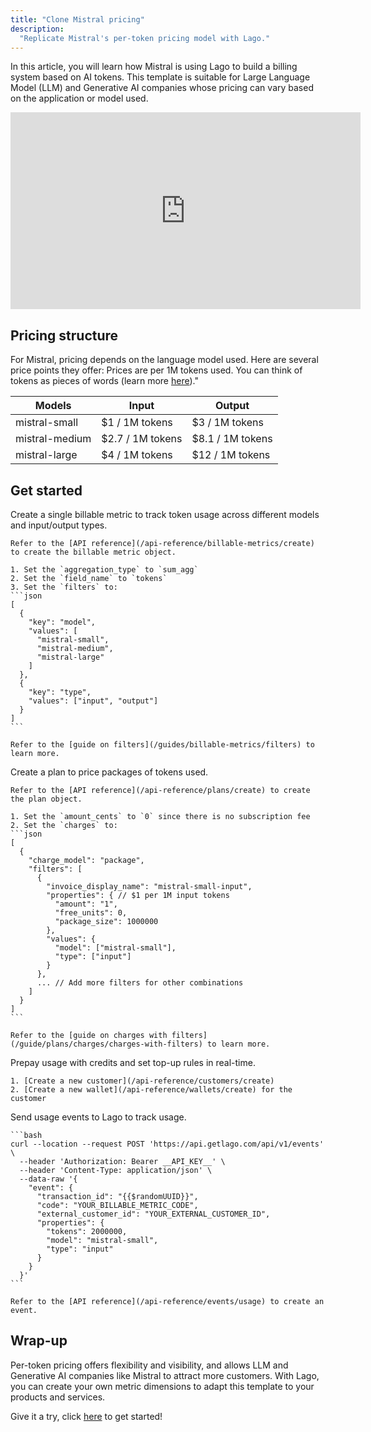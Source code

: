 ```yaml
---
title: "Clone Mistral pricing"
description:
  "Replicate Mistral's per-token pricing model with Lago."
---
```


In this article, you will learn how Mistral is using Lago to build a billing system based on AI tokens.
This template is suitable for Large Language Model (LLM) and Generative AI companies whose pricing can vary based on the application or model used.

<iframe width="560" height="315" src="https://www.youtube.com/embed/qZLRsVOk-MY?si=xZN856Dod8YNRoob&amp;start=176" title="YouTube video player" frameborder="0" allow="accelerometer; autoplay; clipboard-write; encrypted-media; gyroscope; picture-in-picture; web-share" referrerpolicy="strict-origin-when-cross-origin" allowfullscreen></iframe>

## Pricing structure
For Mistral, pricing depends on the language model used. Here are several price points they offer:
Prices are per 1M tokens used. You can think of tokens as pieces of words (learn more [here](https://mistral.ai/technology/#models))."

| Models          | Input                   | Output                  |
|-----------------|-------------------------|-------------------------|
| mistral-small   | $1 / 1M tokens         | $3 / 1M tokens         |
| mistral-medium  | $2.7 / 1M tokens       | $8.1 / 1M tokens       |
| mistral-large   | $4 / 1M tokens         | $12 / 1M tokens        |

## Get started

<Steps>
  <Step title="Create a billable metric">
    Create a single billable metric to track token usage across different models and input/output types.
    
    Refer to the [API reference](/api-reference/billable-metrics/create) to create the billable metric object.

    1. Set the `aggregation_type` to `sum_agg`
    2. Set the `field_name` to `tokens`
    3. Set the `filters` to:
    ```json
    [
      {
        "key": "model",
        "values": [
          "mistral-small",
          "mistral-medium",
          "mistral-large"
        ]
      },
      {
        "key": "type",
        "values": ["input", "output"]
      }
    ]
    ```

    Refer to the [guide on filters](/guides/billable-metrics/filters) to learn more.
  </Step>
  <Step title="Create a plan">
    Create a plan to price packages of tokens used.

    Refer to the [API reference](/api-reference/plans/create) to create the plan object.

    1. Set the `amount_cents` to `0` since there is no subscription fee
    2. Set the `charges` to:
    ```json
    [
      {
        "charge_model": "package",
        "filters": [
          {
            "invoice_display_name": "mistral-small-input",
            "properties": { // $1 per 1M input tokens
              "amount": "1",
              "free_units": 0,
              "package_size": 1000000
            },
            "values": {
              "model": ["mistral-small"],
              "type": ["input"]
            }
          },
          ... // Add more filters for other combinations
        ]
      }
    ]
    ```

    Refer to the [guide on charges with filters](/guide/plans/charges/charges-with-filters) to learn more.
  </Step>
    <Step title="Prepay usage with credits">
    Prepay usage with credits and set top-up rules in real-time.

    1. [Create a new customer](/api-reference/customers/create)
    2. [Create a new wallet](/api-reference/wallets/create) for the customer    
  </Step>
  <Step title="Ingest usage via events">
    Send usage events to Lago to track usage.  

    ```bash
    curl --location --request POST 'https://api.getlago.com/api/v1/events' \
      --header 'Authorization: Bearer __API_KEY__' \
      --header 'Content-Type: application/json' \
      --data-raw '{
        "event": {
          "transaction_id": "{{$randomUUID}}",
          "code": "YOUR_BILLABLE_METRIC_CODE",
          "external_customer_id": "YOUR_EXTERNAL_CUSTOMER_ID",
          "properties": {
            "tokens": 2000000,
            "model": "mistral-small",
            "type": "input"
          }
        }
      }'
    ```

    Refer to the [API reference](/api-reference/events/usage) to create an event.
  </Step>
</Steps>

## Wrap-up
Per-token pricing offers flexibility and visibility, and allows LLM and Generative AI companies like Mistral to attract more customers.
With Lago, you can create your own metric dimensions to adapt this template to your products and services.

Give it a try, click [here](https://www.getlago.com/get-started) to get started!
